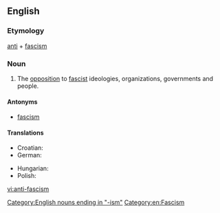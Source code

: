==English==
{{wikipedia}}

===Etymology===
[[anti]] + [[fascism]]

===Noun===
{{head|en|noun}}

# The [[opposition]] to [[fascist]] ideologies, organizations, governments and people.

====Antonyms====
* [[fascism]]

====Translations====
{{trans-top|the opposition to fascist ideologies}}
* Croatian: {{t-|hr|antifašizam|m}}
* German: {{t-|de|Antifaschismus|m}}
{{trans-mid}}
* Hungarian: {{t-|hu|antifasizmus}}
* Polish: {{t|pl|antyfaszyzm}}
{{trans-bottom}}

[[Category:English nouns ending in "-ism"]]
[[Category:en:Fascism]]

[[vi:anti-fascism]]